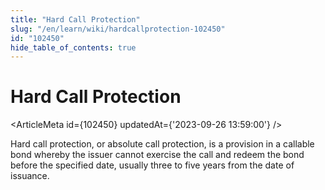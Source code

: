 ```yaml
---
title: "Hard Call Protection"
slug: "/en/learn/wiki/hardcallprotection-102450"
id: "102450"
hide_table_of_contents: true
---
```



# Hard Call Protection

<ArticleMeta id={102450} updatedAt={'2023-09-26 13:59:00'} />
<div className='border-solid border-b border-t-0 my-4 border-[var(--ifm-color-gray-300)]' />

Hard call protection, or absolute call protection, is a provision in a callable bond whereby the issuer cannot exercise the call and redeem the bond before the specified date, usually three to five years from the date of issuance.
